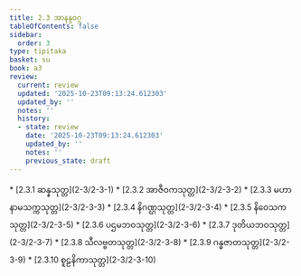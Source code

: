 ```yaml
---
title: 2.3 အာနန္ဒဝဂ္ဂ
tableOfContents: false
sidebar:
  order: 3
type: tipitaka
basket: su
book: a3
review:
  current: review
  updated: '2025-10-23T09:13:24.612303'
  updated_by: ''
  notes: ''
  history:
  - state: review
    date: '2025-10-23T09:13:24.612303'
    updated_by: ''
    notes: ''
    previous_state: draft
---
```



<ReviewStatus review={frontmatter.review} showDetails={true} />

<HypothesisAnnotation frontmatter={frontmatter} />

<DynamicBreadcrumb />



<TableOfContents book="a3" section="2.3">
* [2.3.1 ဆန္နသုတ္တ](2-3/2-3-1)
* [2.3.2 အာဇီဝကသုတ္တ](2-3/2-3-2)
* [2.3.3 မဟာနာမသက္ကသုတ္တ](2-3/2-3-3)
* [2.3.4 နိဂဏ္ဌသုတ္တ](2-3/2-3-4)
* [2.3.5 နိဝေသကသုတ္တ](2-3/2-3-5)
* [2.3.6 ပဌမဘဝသုတ္တ](2-3/2-3-6)
* [2.3.7 ဒုတိယဘဝသုတ္တ](2-3/2-3-7)
* [2.3.8 သီလဗ္ဗတသုတ္တ](2-3/2-3-8)
* [2.3.9 ဂန္ဓဇာတသုတ္တ](2-3/2-3-9)
* [2.3.10 စူဠနိကာသုတ္တ](2-3/2-3-10)
</TableOfContents>